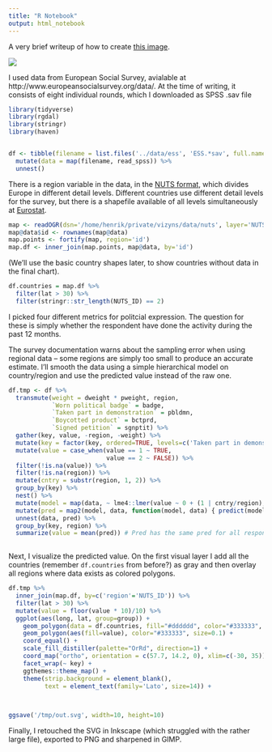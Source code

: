 ```yaml
---
title: "R Notebook"
output: html_notebook
---
```



A very brief writeup of how to create [this image](https://raw.githubusercontent.com/halhen/viz-pub/master/ess-political-expression/out.svg.png).

![](https://raw.githubusercontent.com/halhen/viz-pub/master/ess-political-expression/out.svg.png)

I used data from European Social Survey, avialable at http://www.europeansocialsurvey.org/data/. At the time of writing, it consists of eight individual rounds, which I downloaded as SPSS .sav file

```r
library(tidyverse)
library(rgdal)
library(stringr)
library(haven)


df <- tibble(filename = list.files('../data/ess', 'ESS.*sav', full.names = TRUE)) %>%
  mutate(data = map(filename, read_spss)) %>%
  unnest()

```


There is a region variable in the data, in the [NUTS format](http://ec.europa.eu/eurostat/web/nuts), which divides Europe in different detail levels. Different countries use different detail levels for the survey, but there is a shapefile available of all levels simultaneously at [Eurostat](http://ec.europa.eu/eurostat/web/gisco/geodata/reference-data/administrative-units-statistical-units/nuts).

```r
map <- readOGR(dsn='/home/henrik/private/vizyns/data/nuts', layer='NUTS_RG_10M_2013')
map@data$id <- rownames(map@data)
map.points <- fortify(map, region='id')
map.df <- inner_join(map.points, map@data, by='id')
```

(We'll use the basic country shapes later, to show countries without data in the final chart).

```r
df.countries = map.df %>%
  filter(lat > 30) %>%
  filter(stringr::str_length(NUTS_ID) == 2) 

```


I picked four different metrics for politcial expression. The question for these is simply whether the respondent have done the activity during the past 12 months.

The survey documentation warns about the sampling error when using regional data -- some regions are simply too small to produce an accurate estimate. I'll smooth the data using a simple hierarchical model on country/region and use the predicted value instead of the raw one.


```r
df.tmp <- df %>%
  transmute(weight = dweight * pweight, region,
            `Worn political badge` = badge,
            `Taken part in demonstration` = pbldmn,
            `Boycotted product` = bctprd,
            `Signed petition` = sgnptit) %>%
  gather(key, value, -region, -weight) %>%
  mutate(key = factor(key, ordered=TRUE, levels=c('Taken part in demonstration', 'Worn political badge', 'Signed petition', 'Boycotted product'))) %>%
  mutate(value = case_when(value == 1 ~ TRUE,
                           value == 2 ~ FALSE)) %>%
  filter(!is.na(value)) %>%
  filter(!is.na(region)) %>%
  mutate(cntry = substr(region, 1, 2)) %>%
  group_by(key) %>%
  nest() %>%
  mutate(model = map(data, ~ lme4::lmer(value ~ 0 + (1 | cntry/region), weights = weight, data=.))) %>%
  mutate(pred = map2(model, data, function(model, data) { predict(model, data) } )) %>%
  unnest(data, pred) %>%
  group_by(key, region) %>%
  summarize(value = mean(pred)) # Pred has the same pred for all respondents in a region, but use mean in case I change something in the future
  
```


Next, I visualize the predicted value. On the first visual layer I add all the countries (remember `df.countries` from before?) as gray and then overlay all regions where data exists as colored polygons.


```r
df.tmp %>%
  inner_join(map.df, by=c('region'='NUTS_ID')) %>%
  filter(lat > 30) %>%
  mutate(value = floor(value * 10)/10) %>%
  ggplot(aes(long, lat, group=group)) +
    geom_polygon(data = df.countries, fill="#dddddd", color="#333333", size=0.1) +
    geom_polygon(aes(fill=value), color="#333333", size=0.1) +
    coord_equal() +
    scale_fill_distiller(palette="OrRd", direction=1) +
    coord_map("ortho", orientation = c(57.7, 14.2, 0), xlim=c(-30, 35)) +
    facet_wrap(~ key) +
    ggthemes::theme_map() +
    theme(strip.background = element_blank(),
          text = element_text(family='Lato', size=14)) +
    


ggsave('/tmp/out.svg', width=10, height=10)

```


Finally, I retouched the SVG in Inkscape (which struggled with the rather large file), exported to PNG and sharpened in GIMP.
























